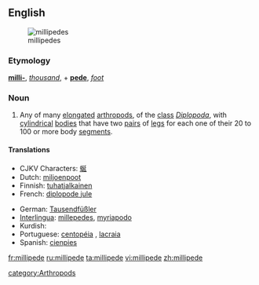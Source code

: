 {{wikipedia}}
==English==
[[Image:Millipedes.jpg|thumb|millipedes]]

===Etymology===
{{L.}} '''[[milli-]]''', ''[[thousand]]'', + '''[[pede]]''', ''[[foot]]''

===Noun===
{{en-noun}}

# Any of many [[elongated]] [[arthropod]]s, of the [[class]] ''[[Diplopoda]]'', with [[cylindrical]] [[bodies]] that have two [[pair]]s of [[leg]]s for each one of their 20 to 100 or more body [[segment]]s.

====Translations====
{{top}}
*CJKV Characters: [[蜒]]
*Dutch: [[miljoenpoot]] {{m}}
*Finnish: [[tuhatjalkainen]]
*French: [[diplopode jule]] {{m}}
{{mid}}
*German: [[Tausendfüßler]] {{m}}
*[[Interlingua]]: [[millepedes]], [[myriapodo]]
*Kurdish: {{KUchar|[[هه‌زارپێ]]}}
*Portuguese: [[centopéia]] {{f}}, [[lacraia]] {{f}}
*Spanish: [[cienpies]] {{m}}
{{bottom}}

[[fr:millipede]]
[[ru:millipede]]
[[ta:millipede]]
[[vi:millipede]]
[[zh:millipede]]

[[category:Arthropods]]
